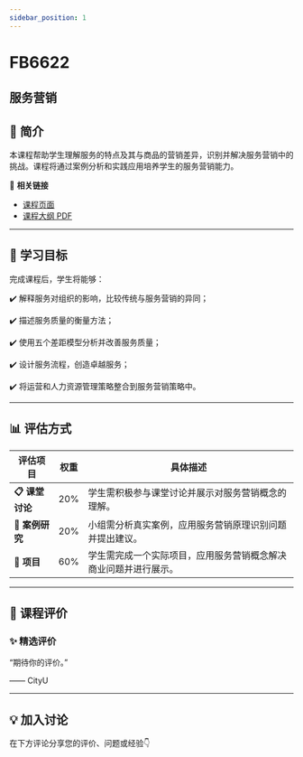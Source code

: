 ```yaml
---
sidebar_position: 1
---
```


# FB6622
## 服务营销

## **📘 简介**
本课程帮助学生理解服务的特点及其与商品的营销差异，识别并解决服务营销中的挑战。课程将通过案例分析和实践应用培养学生的服务营销能力。

🔗 **相关链接**
- [课程页面](https://www.cityu.edu.hk/catalogue/pg/202526/course/FB6622.htm)
- [课程大纲 PDF](https://www.cityu.edu.hk/catalogue/pg/202526/course/FB6622.pdf)

---

## **🎯 学习目标**

完成课程后，学生将能够：


✔️ 解释服务对组织的影响，比较传统与服务营销的异同；

✔️ 描述服务质量的衡量方法；

✔️ 使用五个差距模型分析并改善服务质量；

✔️ 设计服务流程，创造卓越服务；

✔️ 将运营和人力资源管理策略整合到服务营销策略中。

---

## **📊 评估方式**

| **评估项目**               | **权重** | **具体描述**                                                                                     |
|---------------------------|---------|-----------------------------------------------------------------------------------------------|
| **📋 课堂讨论**             | 20%     | 学生需积极参与课堂讨论并展示对服务营销概念的理解。                                               |
| **📝 案例研究**             | 20%     | 小组需分析真实案例，应用服务营销原理识别问题并提出建议。                                          |
| **📄 项目**                | 60%     | 学生需完成一个实际项目，应用服务营销概念解决商业问题并进行展示。                                  |

---

## **💬 课程评价**

### ✨ **精选评价**
<div className={commentStyles.commentBox}>
    <p className={commentStyles.commentText}>
        “期待你的评价。”
    </p>
    <p className={commentStyles.commentAuthor}>—— CityU</p>
</div>

---

## **💡 加入讨论**

在下方评论分享您的评价、问题或经验👇
<Utterances />
